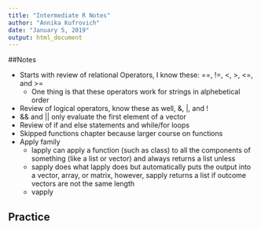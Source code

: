 ```yaml
---
title: "Intermediate R Notes"
author: "Annika Kufrovich"
date: "January 5, 2019"
output: html_document
---
```


##Notes

* Starts with review of relational Operators, I know these: ==, !=, <, >, <=, and >= 
    + One thing is that these operators work for strings in alphebetical order 
* Review of logical operators, know these as well, &, |, and ! 
* && and || only evaluate the first element of a vector 
* Review of if and else statements and while/for loops 
* Skipped functions chapter because larger course on functions 
* Apply family 
    + lapply can apply a function (such as class) to all the components of something (like a list or vector) and always returns a list unless 
    + sapply does what lapply does but automatically puts the output into a vector, array, or matrix, however, sapply returns a list if outcome vectors are not the same length
    + vapply


## Practice


```r
```

